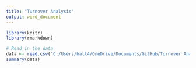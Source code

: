 ```yaml
---
title: "Turnover Analysis"
output: word_document
---
```

```r
library(knitr)
library(rmarkdown)
```

```r
# Read in the data
data <- read.csv("C:/Users/hall4/OneDrive/Documents/GitHub/Turnover Analysis/data/employee_churn_data.csv")
summary(data)
```